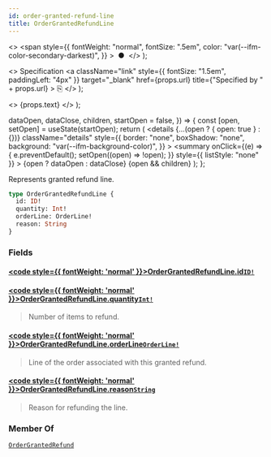 ```yaml
---
id: order-granted-refund-line
title: OrderGrantedRefundLine
---
```


  <>
    <span
      style={{
        fontWeight: "normal",
        fontSize: ".5em",
        color: "var(--ifm-color-secondary-darkest)",
      }}
    >
      &nbsp;●&nbsp;
    </span>
  </>
);

  <>
    Specification
    <a
      className="link"
      style={{ fontSize: "1.5em", paddingLeft: "4px" }}
      target="\_blank"
      href={props.url}
      title={"Specified by " + props.url}
    >
      ⎘
    </a>
  </>
);

  <>
    <span className={props.class}>{props.text}</span>
  </>
);


  dataOpen,
  dataClose,
  children,
  startOpen = false,
}) => {
  const [open, setOpen] = useState(startOpen);
  return (
    <details
      {...(open ? { open: true } : {})}
      className="details"
      style={{
        border: "none",
        boxShadow: "none",
        background: "var(--ifm-background-color)",
      }}
    >
      <summary
        onClick={(e) => {
          e.preventDefault();
          setOpen((open) => !open);
        }}
        style={{ listStyle: "none" }}
      >
        {open ? dataOpen : dataClose}
      </summary>
      {open && children}
    </details>
  );
};

Represents granted refund line.

<Badge
  text="Added in Saleor 3.15"
  class="badge badge--secondary margin-bottom--sm"
/>

<FeaturePreview />

```graphql
type OrderGrantedRefundLine {
  id: ID!
  quantity: Int!
  orderLine: OrderLine!
  reason: String
}
```

### Fields

#### [<code style={{ fontWeight: 'normal' }}>OrderGrantedRefundLine.<b>id</b></code>](#)<Bullet />[`ID!`](../../../api-reference/miscellaneous/scalars/id) <Badge class="badge badge--secondary" text="non-null"/> <Badge class="badge badge--secondary" text="scalar"/> <Badge class="badge badge--secondary" text="miscellaneous"/>

>

#### [<code style={{ fontWeight: 'normal' }}>OrderGrantedRefundLine.<b>quantity</b></code>](#)<Bullet />[`Int!`](../../../api-reference/miscellaneous/scalars/int) <Badge class="badge badge--secondary" text="non-null"/> <Badge class="badge badge--secondary" text="scalar"/> <Badge class="badge badge--secondary" text="miscellaneous"/>

> Number of items to refund.

#### [<code style={{ fontWeight: 'normal' }}>OrderGrantedRefundLine.<b>orderLine</b></code>](#)<Bullet />[`OrderLine!`](../../../api-reference/orders/objects/order-line) <Badge class="badge badge--secondary" text="non-null"/> <Badge class="badge badge--secondary" text="object"/> <Badge class="badge badge--secondary" text="orders"/>

> Line of the order associated with this granted refund.

#### [<code style={{ fontWeight: 'normal' }}>OrderGrantedRefundLine.<b>reason</b></code>](#)<Bullet />[`String`](../../../api-reference/miscellaneous/scalars/string) <Badge class="badge badge--secondary" text="scalar"/> <Badge class="badge badge--secondary" text="miscellaneous"/>

> Reason for refunding the line.

### Member Of

[`OrderGrantedRefund`](../../../api-reference/orders/objects/order-granted-refund) <Badge class="badge badge--secondary" text="object"/>

